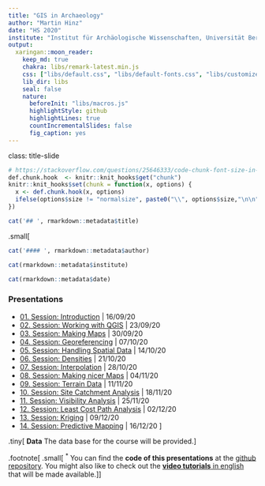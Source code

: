 ```yaml
---
title: "GIS in Archaeology"
author: "Martin Hinz"
date: "HS 2020"
institute: "Institut für Archäologische Wissenschaften, Universität Bern"
output:
  xaringan::moon_reader:
    keep_md: true
    chakra: libs/remark-latest.min.js
    css: ["libs/default.css", "libs/default-fonts.css", "libs/customize.css"]
    lib_dir: libs
    seal: false
    nature:
      beforeInit: "libs/macros.js"
      highlightStyle: github
      highlightLines: true
      countIncrementalSlides: false
      fig_caption: yes
---
```

class: title-slide
```r
# https://stackoverflow.com/questions/25646333/code-chunk-font-size-in-rmarkdown-with-knitr-and-latex
def.chunk.hook  <- knitr::knit_hooks$get("chunk")
knitr::knit_hooks$set(chunk = function(x, options) {
  x <- def.chunk.hook(x, options)
  ifelse(options$size != "normalsize", paste0("\\", options$size,"\n\n", x, "\n\n \\normalsize"), x)
})
```

```r
cat('## ', rmarkdown::metadata$title)
```
.small[
```r
cat('#### ', rmarkdown::metadata$author)
```

```r
cat(rmarkdown::metadata$institute)
```

```r
cat(rmarkdown::metadata$date)
```

### Presentations

- [01\. Session: Introduction](01/index.html) | 16/09/20
- [02\. Session: Working with QGIS](02/index.html) | 23/09/20
- [03\. Session: Making Maps](03/index.html) | 30/09/20
- [04\. Session: Georeferencing](04/index.html) | 07/10/20
- [05\. Session: Handling Spatial Data](05/index.html) | 14/10/20
- [06\. Session: Densities](06/index.html) | 21/10/20
- [07\. Session: Interpolation](07/index.html) | 28/10/20
- [08\. Session: Making nicer Maps](08/index.html) | 04/11/20
- [09\. Session: Terrain Data](09/index.html) | 11/11/20
- [10\. Session: Site Catchment Analysis](10/index.html) | 18/11/20
- [11\. Session: Visibility Analysis](11/index.html) | 25/11/20
- [12\. Session: Least Cost Path Analysis](12/index.html) | 02/12/20
- [13\. Session: Kriging](13/index.html) | 09/12/20
- [14\. Session: Predictive Mapping](14/index.html) | 16/12/20
]

.tiny[
**Data**
The data base for the course will be provided.
]

.footnote[
.small[
<sup>\*</sup> You can find the **code of this presentations** at the [github repository](https://github.com/MartinHinz/gia_hs_2020). You might also like to check out the [**video tutorials** in english](https://tube.switch.ch/channels/503285f4) that will be made available.
]
]

